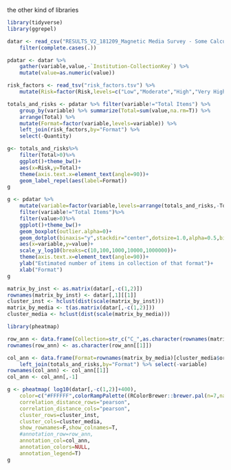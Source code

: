 the other kind of libraries

```r
library(tidyverse)
library(ggrepel)
```

```r
datar <- read_csv("RESULTS_V2_181209_Magnetic Media Survey - Some Calculations.csv") %>%
    filter(complete.cases(.)) 

pdatar <- datar %>% 
    gather(variable,value,-`Institution-CollectionKey`) %>%
    mutate(value=as.numeric(value)) 

risk_factors <- read_tsv("risk_factors.tsv") %>%
    mutate(Risk=factor(Risk,levels=c("Low","Moderate","High","Very High","Extremely High")))
```

```r
totals_and_risks <- pdatar %>% filter(variable!="Total Items") %>%
    group_by(variable) %>% summarize(Total=sum(value,na.rm=T)) %>%
    arrange(Total) %>%
    mutate(Format=factor(variable,levels=variable)) %>%
    left_join(risk_factors,by="Format") %>%
    select(-Quantity)
```

```r
g<- totals_and_risks%>%
    filter(Total>0)%>%
    ggplot()+theme_bw()+
    aes(x=Risk,y=Total)+
    theme(axis.text.x=element_text(angle=90))+
    geom_label_repel(aes(label=Format))
g
```


```r
g <- pdatar %>%
    mutate(variable=factor(variable,levels=arrange(totals_and_risks,-Total)$Format)) %>%
    filter(variable!="Total Items")%>%
    filter(value>0)%>%
    ggplot()+theme_bw()+
    geom_boxplot(outlier.alpha=0)+
    geom_dotplot(binaxis="y",stackdir="center",dotsize=1.0,alpha=0.5,binwidth=0.05)+
    aes(x=variable,y=value)+
    scale_y_log10(breaks=c(10,100,1000,10000,1000000))+
    theme(axis.text.x=element_text(angle=90))+
    ylab("Estimated number of items in collection of that format")+
    xlab("Format")
g
```

```r
matrix_by_inst <- as.matrix(datar[,-c(1,2)])
rownames(matrix_by_inst) <- datar[,1][[1]]
cluster_inst <- hclust(dist(scale(matrix_by_inst))) 
matrix_by_media <- t(as.matrix(datar[,-c(1,2)]))
cluster_media <- hclust(dist(scale(matrix_by_media)))
```


```r
library(pheatmap)

row_ann <- data.frame(Collection=str_c("C_",as.character(rownames(matrix_by_inst)[cluster_inst$order])))
rownames(row_ann) <- as.character(row_ann[[1]])

col_ann <- data.frame(Format=rownames(matrix_by_media)[cluster_media$order]) %>%
    left_join(totals_and_risks,by="Format") %>% select(-variable)
rownames(col_ann) <- col_ann[[1]]
col_ann <- col_ann[,-1]

g <- pheatmap( log10(datar[,-c(1,2)]+400),
    color=c("#FFFFFF",colorRampPalette((RColorBrewer::brewer.pal(n=7,name="YlGnBu")))(99)),
    correlation_distance_rows="pearson",
    correlation_distance_cols="pearson",
    cluster_rows=cluster_inst,
    cluster_cols=cluster_media,
    show_rownames=F,show_colnames=T,
    #annotation_row=row_ann,
    annotation_col=col_ann,
    annotation_colors=NULL,
    annotation_legend=T)
g
```



